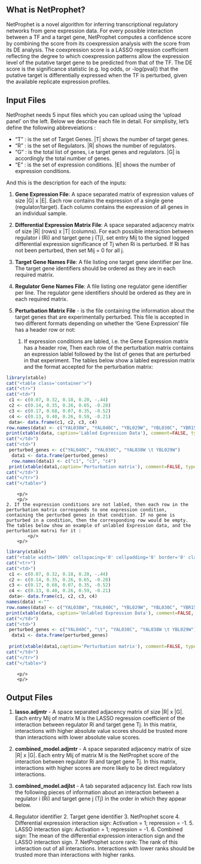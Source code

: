<style type="text/css">

/*  CSS chunck 1  */
th {  background-color:#E0E0E0 ;
      border-bottom:1px solid black;
      padding:5px;}

td{
border-bottom:1px dotted black;
padding:5px;}

table{ 
border-collapse:collapse;
margin:auto;
 border: 1px solid black;}
</style>
<style type="text/css">
  @media only screen and (max-width: 480px) {
    table[class="container"] { 
      width:320px !important;
    }
  }
</style>

What is NetProphet?
-------------------------------

NetProphet is a novel algorithm for inferring transcriptional regulatory networks from gene expression data. For every possible interaction between a TF and a target gene, NetProphet computes a confidence score by combining the score from its coexpression analysis with the score from its DE analysis. The coexpression score is a LASSO regression coefficient reflecting the degree to which coexpression patterns allow the expression level of the putative target gene to be predicted from that of the TF. The DE score is the significance statistic (e.g. log odds, or -log(pval)) that the putative target is differentially expressed when the TF is perturbed, given the available replicate expression profiles.

Input Files
---------------------------------

NetProphet needs 5 input files which you can upload using the 'upload panel' on the left. Below we describe each file in detail. For simplisity, let's define the following abbreveiations :

 - "T" : is the set of Target Genes. |T| shows the number of target genes.
 - "R" : is the set of Regulators. |R| shows the number of regulators.
 - "G" : is the total list of genes, i.e target genes and regulators. |G| is accordingly the total number of genes.
 - "E" : is the set of expression conditions. |E| shows the number of expression conditions. 

And this is the description for each of the inputs:

1. **Gene Expression File**: A space separated matrix of expression values of size |G| x |E|. Each row contains the expression of a single gene (regulator/target). Each column contains the expression of all genes in an individual sample.

2. **Differential Expression Matrix File**: A space separated adjacency matrix of size |R| (rows) x |T| (columns). For each possible interaction between regulator i (Ri) and target gene j (Tj), set entry Mij to the signed logged differential expression significance of Tj when Ri is perturbed. If Ri has not been perturbed, then set Mij = 0 for all j. 

3. **Target Gene Names File**: A file listing one target gene identifier per line. The target gene identifiers should be ordered as they are in each required matrix.

4. **Regulator Gene Names File**: A file listing one regulator gene identifier per line. The regulator gene identifiers should be ordered as they are in each required matrix.
5. **Perturbation Matrix File** - is the file containing the information about the target genes that are experimentally perturbed. This file is accepted in two different formats depending on whether the 'Gene Expression' file has a header row or not:

    1. If expression conditions are labled, i.e. the Gene Expression matrix has a header row, Then each row of the perturbation matrix contains an expression lablel followed by the list of genes that are perturbed in that experiment. The tables below show a labled expression matrix and the format accepted for the perturbation matrix:
        <p/>
        <p/>

```r
library(xtable) 
cat("<table class='container'>")
cat("<tr>")
cat("<td>")
 c1 <- c(0.07, 0.32, 0.18, 0.20, -.44)
 c2 <- c(0.14, 0.35, 0.26, 0.65, -0.28)
 c3 <- c(0.17, 0.68, 0.07, 0.35, -0.52)
 c4 <- c(0.13, 0.40, 0.26, 0.59, -0.21)
 data<- data.frame(c1, c2, c3, c4)
row.names(data) <- c("YAL038W", "YAL040C", "YBL029W", "YBL030C", "YBR157C")
print(xtable(data, caption='Labled Expression Data'), comment=FALSE, type='html') 
cat("</td>")
cat("<td>")
 perturbed_genes <- c("YAL040C", "YAL030C", "YAL038W \t YBL029W")
  data1 <- data.frame(perturbed_genes)
  row.names(data1) <- c("c1", "c3", "c4")
 print(xtable(data1,caption='Perturbation matrix'), comment=FALSE, type='html') 
cat("</td>")
cat("</tr>")
cat("</table>")
```  
        <p/>
        <p/>
    2. If the expression conditions are not labled, then each row in the perturbation matrix corresponds to one expression condition, containing the perturbed genes in that condition. If no gene is purturbed in a condition, then the corresponding row would be empty. The tables below show an example of unlabled Expression data, and the perturbation matrxi for it :
            <p/>
        <p/>

```r
library(xtable) 
cat("<table width='100%' cellspacing='0' cellpadding='0' border='0' class='container'>")
cat("<tr>")
cat("<td>")
 c1 <- c(0.07, 0.32, 0.18, 0.20, -.44)
 c2 <- c(0.14, 0.35, 0.26, 0.65, -0.28)
 c3 <- c(0.17, 0.68, 0.07, 0.35, -0.52)
 c4 <- c(0.13, 0.40, 0.26, 0.59, -0.21)
 data<- data.frame(c1, c2, c3, c4)
names(data) <-""
row.names(data) <- c("YAL038W", "YAL040C", "YBL029W", "YBL030C", "YBR157C")
print(xtable(data, caption='Unlabled Expression Data'), comment=FALSE, type='html') 
cat("</td>")
cat("<td>")
 perturbed_genes <- c("YAL040C", "\t", "YAL030C", "YAL038W \t YBL029W")
  data1 <- data.frame(perturbed_genes)
 
 print(xtable(data1,caption='Perturbation matrix'), comment=FALSE, type='html') 
cat("</td>")
cat("</tr>")
cat("</table>")
```  
        <p/>
        <p/> 


Output Files
----------------------------------------------------

1. **lasso.adjmtr** - A space separated adjacency matrix of size |R| x |G|. Each entry Mij of matrix M is the LASSO regression coefficient of the interaction between regulator Ri and target gene Tj. In this matrix, interactions with higher absolute value scores should be trusted more than interactions with lower absolute value scores.

2. **combined_model.adjmtr** - A space separated adjacency matrix of size |R| x |G|. Each entry Mij of matrix M is the NetProphet score of the interaction between regulator Ri and target gene Tj. In this matrix, interactions with higher scores are more likely to be direct regulatory interactions.	

3. **combined_model.adjlst** - A tab separated adjacency list. Each row lists the following pieces of information about an interaction between a regulator i (Ri) and target gene j (Tj) in the order in which they appear below. 

  1. Regulator identifier
	2. Target gene identifier
	3. NetProphet score
	4. Differential expression interaction sign: Activation = 1; repression = -1.
	5. LASSO interaction sign: Activation = 1; repression = -1.
	6. Combined sign: The mean of the differential expression interaction sign and the LASSO interaction sign.
	7. NetProphet score rank: The rank of this interaction out of all interactions. Interactions with lower ranks should be trusted more than interactions with higher ranks.
 
 

  